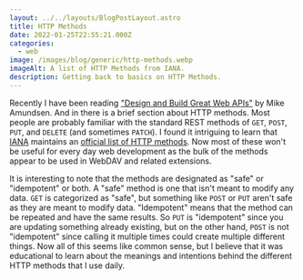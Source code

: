 ```yaml
---
layout: ../../layouts/BlogPostLayout.astro
title: HTTP Methods
date: 2022-01-25T22:55:21.000Z
categories:
  - web
image: /images/blog/generic/http-methods.webp
imageAlt: A list of HTTP Methods from IANA.
description: Getting back to basics on HTTP Methods.
---
```

Recently I have been reading ["Design and Build Great Web APIs"](https://pragprog.com/titles/maapis/design-and-build-great-web-apis/) by Mike Amundsen. And in there is a brief section
about HTTP methods. Most people are probably familiar with the standard REST methods
of `GET`, `POST`, `PUT`, and `DELETE` (and sometimes `PATCH`). I found it intriguing
to learn that [IANA](https://www.iana.org/) maintains an
[official list of HTTP methods](https://www.iana.org/assignments/http-methods/http-methods.xhtml).
Now most of these won't be useful for every day web development as the bulk of the
methods appear to be used in WebDAV and related extensions.

It is interesting to note that the methods are designated as "safe" or "idempotent"
or both. A "safe" method is one that isn't meant to modify any data. `GET` is
categorized as "safe", but something like `POST` or `PUT` aren't safe as they are
meant to modify data. "Idempotent" means that the method can be repeated and have
the same results. So `PUT` is "idempotent" since you are updating something already
existing, but on the other hand, `POST` is not "idempotent" since calling it multiple
times could create multiple different things. Now all of this seems like common sense,
but I believe that it was educational to learn about the meanings and intentions behind the
different HTTP methods that I use daily.

<RandomSupport />

